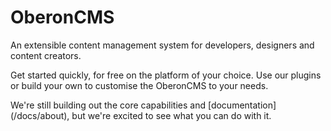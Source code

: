 <div className="flex justify-center pt-10">
  <div className="prose dark:prose-invert">
    <h1>OberonCMS</h1>
    <p>
      An extensible content management system for developers, designers and
      content creators.
    </p>
    <p>
      Get started quickly, for free on the platform of your choice. Use our
      plugins or build your own to customise the OberonCMS to your needs.
    </p>
    <p>
      We're still building out the core capabilities and
      [documentation](/docs/about), but we're excited to see what you can do
      with it.
    </p>
  </div>
</div>
